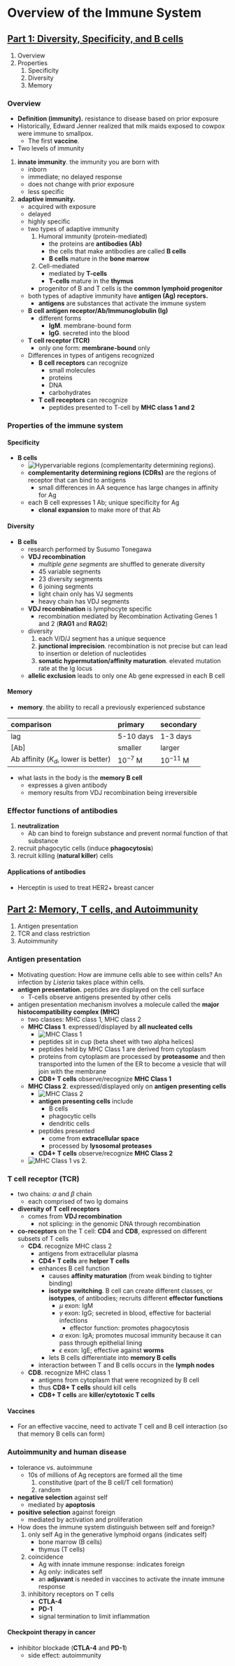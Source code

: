# Overview of the Immune System

## [Part 1: Diversity, Specificity, and B cells](https://www.youtube.com/watch?v=FpXIGTFD8Qs)

1. Overview
2. Properties
    1. Specificity
    2. Diversity
    3. Memory

### Overview

- **Definition (immunity).** resistance to disease based on prior exposure
- Historically, Edward Jenner realized that milk maids exposed to cowpox were immune to smallpox.
    - The first **vaccine**.
- Two levels of immunity
1. **innate immunity**. the immunity you are born with
    - inborn
    - immediate; no delayed response
    - does not change with prior exposure
    - less specific
2. **adaptive immunity.**
    - acquired with exposure
    - delayed
    - highly specific
    - two types of adaptive immunity
        1. Humoral immunity (protein-mediated)
            - the proteins are **antibodies (Ab)**
            - the cells that make antibodies are called **B cells**
            - **B cells** mature in the **bone marrow**
        2. Cell-mediated
            - mediated by **T-cells**
            - **T-cells** mature in the **thymus**
        - progenitor of B and T cells is the **common lymphoid progenitor**
    - both types of adaptive immunity have **antigen (Ag) receptors.**
        - **antigens** are substances that activate the immune system
    - **B cell antigen receptor/Ab/Immunoglobulin (Ig)**
        - different forms
            - **IgM**. membrane-bound form
            - **IgG**. secreted into the blood
    - **T cell receptor (TCR)**
        - only one form: **membrane-bound** only
    - Differences in types of antigens recognized
        - **B cell receptors** can recognize
            - small molecules
            - proteins
            - DNA
            - carbohydrates
        - **T cell receptors** can recognize
            - peptides presented to T-cell by **MHC class 1 and 2**

### Properties of the immune system

#### Specificity
- **B cells**
    - ![Hypervariable regions (complementarity determining regions).](./hypervariable-regions.png)
    - **complementarity determining regions (CDRs)** are the regions of receptor that can bind to antigens
        - small differences in AA sequence has large changes in affinity for Ag
    - each B cell expresses 1 Ab; unique specificity for Ag
        - **clonal expansion** to make more of that Ab

#### Diversity
- **B cells**
    - research performed by Susumo Tonegawa
    - **VDJ recombination**
        - _multiple gene segments_ are shuffled to generate diversity
        - 45 variable segments
        - 23 diversity segments
        - 6 joining segments
        - light chain only has VJ segments
        - heavy chain has VDJ segments
    - **VDJ recombination** is lymphocyte specific
        - recombination mediated by Recombination Activating Genes 1 and 2 (**RAG1** and **RAG2**)
    - diversity
        1. each V/D/J segment has a unique sequence
        2. **junctional imprecision**. recombination is not precise but can lead to insertion or deletion of nucleotides
        3. **somatic hypermutation/affinity maturation**. elevated mutation rate at the Ig locus
    - **allelic exclusion** leads to only one Ab gene expressed in each B cell

#### Memory
- **memory**. the ability to recall a previously experienced substance

|comparison|primary|secondary|
|:---------|:------|:--------|
|lag|5-10 days|1-3 days|
|[Ab]|smaller|larger|
|Ab affinity ($K_d$, lower is better)|$10^{-7}$ M|$10^{-11}$ M|

- what lasts in the body is the **memory B cell**
    - expresses a given antibody
    - memory results from VDJ recombination being irreversible

### Effector functions of antibodies
1. **neutralization**
    - Ab can bind to foreign substance and prevent normal function of that substance
2. recruit phagocytic cells (induce **phagocytosis**)
3. recruit killing (**natural killer**) cells 

#### Applications of antibodies
- Herceptin is used to treat HER2+ breast cancer

## [Part 2: Memory, T cells, and Autoimmunity](https://www.youtube.com/watch?v=SqGmQ6CFYHw)

1. Antigen presentation
2. TCR and class restriction
3. Autoimmunity

### Antigen presentation
- Motivating question: How are immune cells able to see within cells? An infection by _Listeria_ takes place within cells.
- **antigen presentation.** peptides are displayed on the cell surface
    - T-cells observe antigens presented by other cells
- antigen presentation mechanism involves a molecule called the **major histocompatibility complex (MHC)**
    - two classes: MHC class 1, MHC class 2
    - **MHC Class 1**. expressed/displayed by **all nucleated cells**
        - ![MHC Class 1](./mhc1.png)
        - peptides sit in cup (beta sheet with two alpha helices)
        - peptides held by MHC Class 1 are derived from cytoplasm
        - proteins from cytoplasm are processed by **proteasome** and then transported into the lumen of the ER to become a vesicle that will join with the membrane
        - **CD8+ T cells** observe/recognize **MHC Class 1**
    - **MHC Class 2**. expressed/displayed only on **antigen presenting cells**
        - ![MHC Class 2](./mhc2.png)
        - **antigen presenting cells** include
            - B cells
            - phagocytic cells
            - dendritic cells
        - peptides presented
            - come from **extracellular space**
            - processed by **lysosomal proteases**
        - **CD4+ T cells** observe/recognize **MHC Class 2**
    - ![MHC Class 1 vs 2.](./mhc1vs2.png)

### T cell receptor (TCR)
- two chains: $\alpha$ and $\beta$ chain
    - each comprised of two Ig domains
- **diversity of T cell receptors**
    - comes from **VDJ recombination**
        - not splicing: in the genomic DNA through recombination
- **co-receptors** on the T cell: **CD4** and **CD8**, expressed on different subsets of T cells
    - **CD4**. recognize MHC class 2
        - antigens from extracellular plasma
        - **CD4+ T cells** are **helper T cells**
        - enhances B cell function
            - causes **affinity maturation** (from weak binding to tighter binding)
            - **isotype switching**. B cell can create different classes, or **isotypes**, of antibodies; recruits different **effector functions**
                - $\mu$ exon: IgM
                - $\gamma$ exon: IgG; secreted in blood, effective for bacterial infections
                    - effector function: promotes phagocytosis
                - $\alpha$ exon: IgA; promotes mucosal immunity because it can pass through epithelial lining
                - $\epsilon$ exon: IgE; effective against **worms**
            - lets B cells differentiate into **memory B cells**
        - interaction between T and B cells occurs in the **lymph nodes**
    - **CD8**. recognize MHC class 1
        - antigens from cytoplasm that were recognized by B cell
        - thus **CD8+ T cells** should kill cells
        - **CD8+ T cells** are **killer/cytotoxic T cells**

#### Vaccines
- For an effective vaccine, need to activate T cell and B cell interaction (so that memory B cells can form)

### Autoimmunity and human disease
- tolerance vs. autoimmune
    - 10s of millions of Ag receptors are formed all the time
        1. constitutive (part of the B cell/T cell formation)
        2. random
- **negative selection** against self
    - mediated by **apoptosis**
- **positive selection** against foreign
    - mediated by activation and proliferation
- How does the immune system distinguish between self and foreign?
    1. only self Ag in the generative lymphoid organs (indicates self)
        - bone marrow (B cells)
        - thymus (T cells)
    2. coincidence
        - Ag with innate immune response: indicates foreign
        - Ag only: indicates self
        - an **adjuvant** is needed in vaccines to activate the innate immune response
    3. inhibitory receptors on T cells
        - **CTLA-4**
        - **PD-1**
        - signal termination to limit inflammation

#### Checkpoint therapy in cancer
- inhibitor blockade (**CTLA-4** and **PD-1**)
    - side effect: autoimmunity